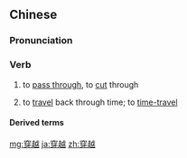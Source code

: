 ==Chinese==
{{zh-forms}}

===Pronunciation===
{{zh-pron
|m=chuānyuè
|c=cyun1 jyut6
|cat=v
}}

===Verb===
{{zh-verb}}

# to [[pass through]], to [[cut]] through
# {{lb|zh|neologism}} to [[travel]] back through time; to [[time-travel]]

====Derived terms====
{{zh-der|穿越劇/穿越剧}}

[[mg:穿越]]
[[ja:穿越]]
[[zh:穿越]]
